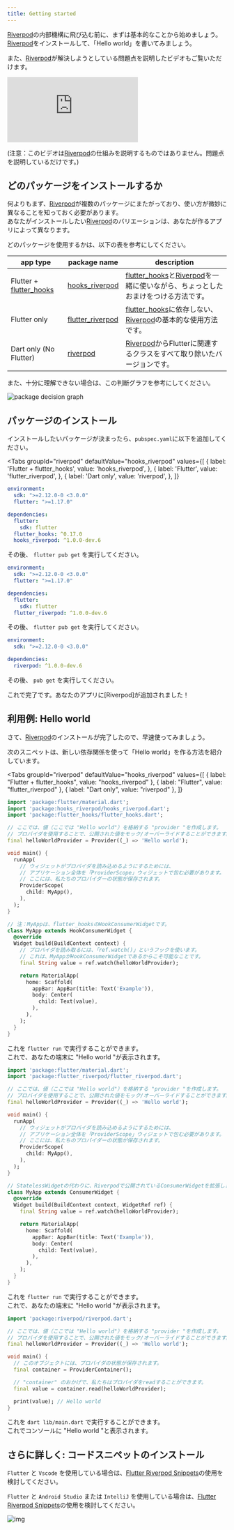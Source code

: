 ```yaml
---
title: Getting started
---
```



[Riverpod]の内部機構に飛び込む前に、まずは基本的なことから始めましょう。  
[Riverpod]をインストールして、「Hello world」を書いてみましょう。

また、[Riverpod]が解決しようとしている問題点を説明したビデオもご覧いただけます。

<div class="player">
  <iframe
    src="https://www.youtube.com/embed/zjBulEwjzeI"
    frameborder="0"
    allow="accelerometer; autoplay; encrypted-media; gyroscope; picture-in-picture"
    allowfullscreen
  ></iframe>
</div>

(注意：このビデオは[Riverpod]の仕組みを説明するものではありません。問題点を説明しているだけです。)

## どのパッケージをインストールするか

何よりもまず、[Riverpod]が複数のパッケージにまたがっており、使い方が微妙に異なることを知っておく必要があります。  
あなたがインストールしたい[Riverpod]のバリエーションは、あなたが作るアプリによって異なります。

どのパッケージを使用するかは、以下の表を参考にしてください。

| app type                  | package name                                                                       | description                                                                          |
| ------------------------- | ---------------------------------------------------------------------------------- | ------------------------------------------------------------------------------------ |
| Flutter + [flutter_hooks] | [hooks_riverpod]                                                                   | [flutter_hooks]と[Riverpod]を一緒に使いながら、ちょっとしたおまけをつける方法です。  |
| Flutter only              | [flutter_riverpod]                                                                 | [flutter_hooks]に依存しない、[Riverpod]の基本的な使用方法です。                      |
| Dart only (No Flutter)    | [riverpod](https://github.com/rrousselGit/river_pod/tree/master/packages/riverpod) | [Riverpod]からFlutterに関連するクラスをすべて取り除いたバージョンです。              |

また、十分に理解できない場合は、この判断グラフを参考にしてください。

![package decision graph](/img/package_decision_graph.svg)

## パッケージのインストール

インストールしたいパッケージが決まったら、`pubspec.yaml`に以下を追加してください。

<Tabs
  groupId="riverpod"
  defaultValue="hooks_riverpod"
  values={[
    { label: 'Flutter + flutter_hooks', value: 'hooks_riverpod', },
    { label: 'Flutter', value: 'flutter_riverpod', },
    { label: 'Dart only', value: 'riverpod', },
  ]}
>
<TabItem value="hooks_riverpod">

```yaml title="pubspec.yaml"
environment:
  sdk: ">=2.12.0-0 <3.0.0"
  flutter: ">=1.17.0"

dependencies:
  flutter:
    sdk: flutter
  flutter_hooks: ^0.17.0
  hooks_riverpod: ^1.0.0-dev.6
```

その後、 `flutter pub get` を実行してください。

</TabItem>
<TabItem value="flutter_riverpod">

```yaml title="pubspec.yaml"
environment:
  sdk: ">=2.12.0-0 <3.0.0"
  flutter: ">=1.17.0"

dependencies:
  flutter:
    sdk: flutter
  flutter_riverpod: ^1.0.0-dev.6
```

その後、 `flutter pub get` を実行してください。

</TabItem>
<TabItem value="riverpod">

```yaml title="pubspec.yaml"
environment:
  sdk: ">=2.12.0-0 <3.0.0"

dependencies:
  riverpod: ^1.0.0-dev.6
```

その後、 `pub get` を実行してください。

</TabItem>
</Tabs>
これで完了です。あなたのアプリに[Riverpod]が追加されました！

## 利用例: Hello world

さて、[Riverpod]のインストールが完了したので、早速使ってみましょう。

次のスニペットは、新しい依存関係を使って「Hello world」を作る方法を紹介しています。

<Tabs
  groupId="riverpod"
  defaultValue="hooks_riverpod"
  values={[
    { label: "Flutter + flutter_hooks", value: "hooks_riverpod" },
    { label: "Flutter", value: "flutter_riverpod" },
    { label: "Dart only", value: "riverpod" },
  ]}
>
<TabItem value="hooks_riverpod">

```dart title="lib/main.dart"
import 'package:flutter/material.dart';
import 'package:hooks_riverpod/hooks_riverpod.dart';
import 'package:flutter_hooks/flutter_hooks.dart';

// ここでは、値（ここでは "Hello world"）を格納する "provider "を作成します。
// プロバイダを使用することで、公開された値をモック/オーバーライドすることができます。
final helloWorldProvider = Provider((_) => 'Hello world');

void main() {
  runApp(
    // ウィジェットがプロバイダを読み込めるようにするためには、
    // アプリケーション全体を「ProviderScope」ウィジェットで包む必要があります。
    // ここには、私たちのプロバイダーの状態が保存されます。
    ProviderScope(
      child: MyApp(),
    ),
  );
}

// 注：MyAppは、flutter_hooksのHookConsumerWidgetです。
class MyApp extends HookConsumerWidget {
  @override
  Widget build(BuildContext context) {
    // プロバイダを読み取るには、「ref.watch()」というフックを使います。
    // これは、MyAppがHookConsumerWidgetであるからこそ可能なことです。
    final String value = ref.watch(helloWorldProvider);

    return MaterialApp(
      home: Scaffold(
        appBar: AppBar(title: Text('Example')),
        body: Center(
          child: Text(value),
        ),
      ),
    );
  }
}
```

これを `flutter run` で実行することができます。  
これで、あなたの端末に "Hello world "が表示されます。

</TabItem>
<TabItem value="flutter_riverpod">

```dart title="lib/main.dart"
import 'package:flutter/material.dart';
import 'package:flutter_riverpod/flutter_riverpod.dart';

// ここでは、値（ここでは "Hello world"）を格納する "provider "を作成します。
// プロバイダを使用することで、公開された値をモック/オーバーライドすることができます。
final helloWorldProvider = Provider((_) => 'Hello world');

void main() {
  runApp(
    // ウィジェットがプロバイダを読み込めるようにするためには、
    // アプリケーション全体を「ProviderScope」ウィジェットで包む必要があります。
    // ここには、私たちのプロバイダーの状態が保存されます。
    ProviderScope(
      child: MyApp(),
    ),
  );
}

// StatelessWidgetの代わりに、Riverpodで公開されているConsumerWidgetを拡張します。
class MyApp extends ConsumerWidget {
  @override
  Widget build(BuildContext context, WidgetRef ref) {
    final String value = ref.watch(helloWorldProvider);

    return MaterialApp(
      home: Scaffold(
        appBar: AppBar(title: Text('Example')),
        body: Center(
          child: Text(value),
        ),
      ),
    );
  }
}
```

これを `flutter run` で実行することができます。  
これで、あなたの端末に "Hello world "が表示されます。

</TabItem>
<TabItem value="riverpod">

```dart title="lib/main.dart"
import 'package:riverpod/riverpod.dart';

// ここでは、値（ここでは "Hello world"）を格納する "provider "を作成します。
// プロバイダを使用することで、公開された値をモック/オーバーライドすることができます。
final helloWorldProvider = Provider((_) => 'Hello world');

void main() {
  // このオブジェクトには、プロバイダの状態が保存されます。
  final container = ProviderContainer();

  // "container" のおかげで、私たちはプロバイダをreadすることができます。
  final value = container.read(helloWorldProvider);

  print(value); // Hello world
}
```

これを `dart lib/main.dart` で実行することができます。  
これでコンソールに "Hello world "と表示されます。

</TabItem>
</Tabs>

## さらに詳しく: コードスニペットのインストール

`Flutter` と `Vscode` を使用している場合は、[Flutter Riverpod Snippets](https://marketplace.visualstudio.com/items?itemName=robert-brunhage.flutter-riverpod-snippets)の使用を検討してください。

`Flutter` と `Android Studio` または `IntelliJ` を使用している場合は、[Flutter Riverpod Snippets](https://plugins.jetbrains.com/plugin/14641-flutter-riverpod-snippets)の使用を検討してください。

![img](/img/snippets/greetingProvider.gif)

[riverpod]: https://github.com/rrousselgit/river_pod
[hooks_riverpod]: https://pub.dev/packages/hooks_riverpod
[flutter_riverpod]: https://pub.dev/packages/flutter_riverpod
[flutter_hooks]: https://github.com/rrousselGit/flutter_hooks
